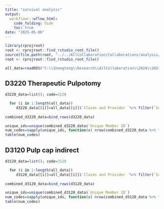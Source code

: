 ```yaml
---
title: "survival analysis"
output:
  workflowr::wflow_html:
    code_folding: hide
    toc: true
date: "2025-05-06"
---
```



```r
library(rprojroot)
root <- rprojroot::find_rstudio_root_file()
source(file.path(root, "../../AllCollaboration/Collaborations/analysis/Rfunctions.R"))
root <- rprojroot::find_rstudio_root_file()
```


```r
all_data=readRDS("C:\\Shengtong\\Research\\AllCollaboration\\2024\\202405\\Pradeep\\DDWI\\DDWI\\all_data.rds")
```

## D3220 Therapeutic Pulpotomy


```r

d3220_data=list(); code=3220

  for (i in 1:length(all_data))
     d3220_data[[i]]=all_data[[i]]$`Claims and Provider `%>% filter(`Submitted Procedure Code`==code)
      
combined_d3220_data=bind_rows(d3220_data)

```



```r
unique_ids=unique(combined_d3220_data$`Unique Member ID`)
num_codes=sapply(unique_ids, function(x) nrow(combined_d3220_data %>% filter(`Unique Member ID`==x)))
table(num_codes)
```


## D3120 Pulp cap indirect


```r

d3120_data=list(); code=3120

  for (i in 1:length(all_data))
     d3120_data[[i]]=all_data[[i]]$`Claims and Provider `%>% filter(`Submitted Procedure Code`==code)
      
combined_d3120_data=bind_rows(d3120_data)

```



```r
unique_ids=unique(combined_d3120_data$`Unique Member ID`)
num_codes=sapply(unique_ids, function(x) nrow(combined_d3120_data %>% filter(`Unique Member ID`==x)))
table(num_codes)
```